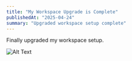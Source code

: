 ```yaml
---
title: "My Workspace Upgrade is Complete"
publishedAt: "2025-04-24"
summary: "Upgraded workspace setup complete"
---
```


Finally upgraded my workspace setup.

![Alt Text](../images/2025-04-24/AgACAgUAAxkBAAIBQ2gKfOz4ofrEH8r-50ui5n1R0yE0AAINxjEbrF1ZVGCkr4AEyRnkAQADAgADeQADNgQ.jpg)


